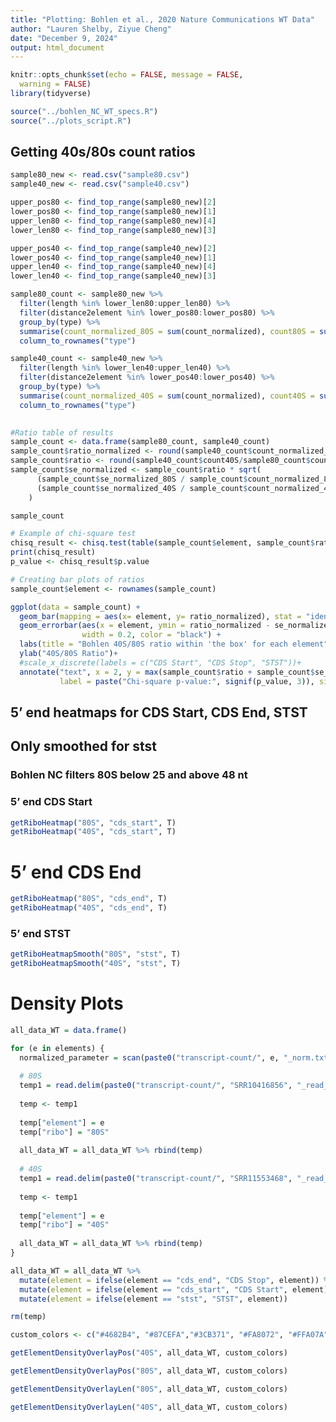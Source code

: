 ```yaml
---
title: "Plotting: Bohlen et al., 2020 Nature Communications WT Data"
author: "Lauren Shelby, Ziyue Cheng"
date: "December 9, 2024"
output: html_document
---
```


```r
knitr::opts_chunk$set(echo = FALSE, message = FALSE,
  warning = FALSE)
library(tidyverse)

source("../bohlen_NC_WT_specs.R")
source("../plots_script.R")
```

## Getting 40s/80s count ratios

```r
sample80_new <- read.csv("sample80.csv")
sample40_new <- read.csv("sample40.csv")
```


```r
upper_pos80 <- find_top_range(sample80_new)[2]
lower_pos80 <- find_top_range(sample80_new)[1]
upper_len80 <- find_top_range(sample80_new)[4]
lower_len80 <- find_top_range(sample80_new)[3]

upper_pos40 <- find_top_range(sample40_new)[2]
lower_pos40 <- find_top_range(sample40_new)[1]
upper_len40 <- find_top_range(sample40_new)[4]
lower_len40 <- find_top_range(sample40_new)[3]

sample80_count <- sample80_new %>% 
  filter(length %in% lower_len80:upper_len80) %>% 
  filter(distance2element %in% lower_pos80:lower_pos80) %>% 
  group_by(type) %>%
  summarise(count_normalized_80S = sum(count_normalized), count80S = sum(count), se_normalized_80S = sd(count_normalized) / sqrt(n())) %>%  # Standard error for normalized counts
  column_to_rownames("type")

sample40_count <- sample40_new %>% 
  filter(length %in% lower_len40:upper_len40) %>% 
  filter(distance2element %in% lower_pos40:lower_pos40) %>% 
  group_by(type) %>%
  summarise(count_normalized_40S = sum(count_normalized), count40S = sum(count), se_normalized_40S = sd(count_normalized) / sqrt(n())) %>%  # Standard error for normalized counts 
  column_to_rownames("type")
  
```

```r
#Ratio table of results 
sample_count <- data.frame(sample80_count, sample40_count)
sample_count$ratio_normalized <- round(sample40_count$count_normalized_40S/sample80_count$count_normalized_80S, digits = 3)
sample_count$ratio <- round(sample40_count$count40S/sample80_count$count80S, digits = 3)
sample_count$se_normalized <- sample_count$ratio * sqrt(
      (sample_count$se_normalized_80S / sample_count$count_normalized_80S)^2 + 
      (sample_count$se_normalized_40S / sample_count$count_normalized_40S)^2  # Propagate errors
    )

sample_count
```

```r
# Example of chi-square test
chisq_result <- chisq.test(table(sample_count$element, sample_count$ratio_normalized))
print(chisq_result)
p_value <- chisq_result$p.value
```


```r
# Creating bar plots of ratios 
sample_count$element <- rownames(sample_count)

ggplot(data = sample_count) + 
  geom_bar(mapping = aes(x= element, y= ratio_normalized), stat = "identity", width = 0.5, fill = "steelblue") + 
  geom_errorbar(aes(x = element, ymin = ratio_normalized - se_normalized, ymax = ratio_normalized + se_normalized), 
                width = 0.2, color = "black") +
  labs(title = "Bohlen 40S/80S ratio within 'the box' for each element") +
  ylab("40S/80S Ratio")+
  #scale_x_discrete(labels = c("CDS Start", "CDS Stop", "STST"))+
  annotate("text", x = 2, y = max(sample_count$ratio + sample_count$se_ratio) * 1.1, 
           label = paste("Chi-square p-value:", signif(p_value, 3)), size = 4, hjust = 0.5)
```

## 5' end heatmaps for CDS Start, CDS End, STST 
## Only smoothed for stst 
### Bohlen NC filters 80S below 25 and above 48 nt 

### 5' end CDS Start
```r
getRiboHeatmap("80S", "cds_start", T) 
getRiboHeatmap("40S", "cds_start", T) 
```

# 5' end CDS End 
```r
getRiboHeatmap("80S", "cds_end", T) 
getRiboHeatmap("40S", "cds_end", T) 
```

### 5' end STST
```r
getRiboHeatmapSmooth("80S", "stst", T) 
getRiboHeatmapSmooth("40S", "stst", T) 
```


# Density Plots 

```r
all_data_WT = data.frame()

for (e in elements) {
  normalized_parameter = scan(paste0("transcript-count/", e, "_norm.txt"), quiet = T)
  
  # 80S
  temp1 = read.delim(paste0("transcript-count/", "SRR10416856", "_read_to_", e, ".tsv")) 
  
  temp <- temp1
  
  temp["element"] = e
  temp["ribo"] = "80S"
  
  all_data_WT = all_data_WT %>% rbind(temp)
  
  # 40S
  temp1 = read.delim(paste0("transcript-count/", "SRR11553468", "_read_to_", e, ".tsv"))
  
  temp <- temp1   
  
  temp["element"] = e
  temp["ribo"] = "40S"
  
  all_data_WT = all_data_WT %>% rbind(temp)
}

all_data_WT = all_data_WT %>% 
  mutate(element = ifelse(element == "cds_end", "CDS Stop", element)) %>% 
  mutate(element = ifelse(element == "cds_start", "CDS Start", element)) %>% 
  mutate(element = ifelse(element == "stst", "STST", element))

rm(temp)
```

```r
custom_colors <- c("#4682B4", "#87CEFA","#3CB371", "#FA8072", "#FFA07A")
```


```r
getElementDensityOverlayPos("40S", all_data_WT, custom_colors)
```

```r
getElementDensityOverlayPos("80S", all_data_WT, custom_colors)
```

```r
getElementDensityOverlayLen("80S", all_data_WT, custom_colors)
```

```r
getElementDensityOverlayLen("40S", all_data_WT, custom_colors)

```





